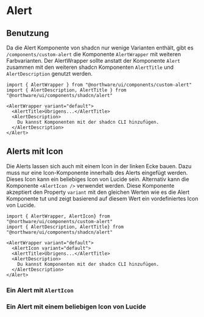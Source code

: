 
<Meta of={AlertStories} />

# Alert

<ShadcnDocs path="components/alert" />
<ViewSource path="components/custom-alert.tsx" />

<Canvas of={AlertStories.Default} />
<Controls of={AlertStories.Default} />

## Benutzung

Da die Alert Komponente von shadcn nur wenige Varianten enthält, gibt es `/components/custom-alert` die Komponente `AlertWrapper` mit weiteren Farbvarianten.
Der AlertWrapper sollte anstatt der Komponente `Alert` zusammen mit den weiteren shadcn Komponenten `AlertTitle` und `AlertDescription` genutzt werden.

```tsx
import { AlertWrapper } from "@northware/ui/components/custom-alert"
import { AlertDescription, AlertTitle } from "@northware/ui/components/shadcn/alert"

<AlertWrapper variant="default">
  <AlertTitle>Übrigens...</AlertTitle>
  <AlertDescription>
    Du kannst Komponenten mit der shadcn CLI hinzufügen.
  </AlertDescription>
</Alert>
```

## Alerts mit Icon

Die Alerts lassen sich auch mit einem Icon in der linken Ecke bauen. Dazu muss nur eine Icon-Komponente innerhalb des Alerts eingefügt werden.
Dieses Icon kann ein beliebiges Icon von Lucide sein. Alternativ kann die Komponente `<AlertIcon />` verwendet werden.
Diese Komponente akzeptiert den Property `variant` mit den gleichen Werten wie es die Alert Komponente tut und zeigt basierend auf diesem Wert ein vordefiniertes Icon von Lucide.

```tsx
import { AlertWrapper, AlertIcon} from "@northware/ui/components/custom-alert"
import { AlertDescription, AlertTitle} from "@northware/ui/components/shadcn/alert"

<AlertWrapper variant="default">
  <AlertIcon variant="default">
  <AlertTitle>Übrigens...</AlertTitle>
  <AlertDescription>
    Du kannst Komponenten mit der shadcn CLI hinzufügen.
  </AlertDescription>
</Alert>
```

### Ein Alert mit `AlertIcon`

<Canvas of={AlertStories.WithAlertIcon} />
<Controls of={AlertStories.WithAlertIcon} />

### Ein Alert mit einem beliebigen Icon von Lucide

<Canvas of={AlertStories.WithCustomIcon} />

<Stories />
